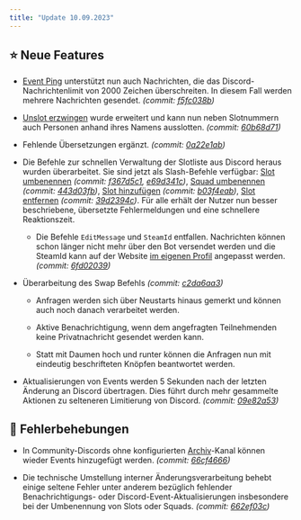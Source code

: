 ```yaml
---
title: "Update 10.09.2023"
---
```



<Releases server="2.6.0" serverNew frontend="1.5.0"/>

## ⭐ Neue Features

* [Event Ping](/integrationen/discord/bot-befehle/event-ping) unterstützt nun auch Nachrichten, die das Discord-Nachrichtenlimit von 2000 Zeichen überschreiten. In diesem Fall werden mehrere Nachrichten gesendet. _(commit: [f5fc038b](https://github.com/Alf-Melmac/slotbotServer/commit/f5fc038be8b29c765b652673b634d49e77007ce9))_

* [Unslot erzwingen](/integrationen/discord/bot-befehle/unslot-erzwingen) wurde erweitert und kann nun neben Slotnummern auch Personen anhand ihres Namens ausslotten. _(commit: [60b68d71](https://github.com/Alf-Melmac/slotbotServer/commit/60b68d7100c85c7c9ba53ea47943d52f3cc7918d))_

* Fehlende Übersetzungen ergänzt. _(commit: [0a22e1ab](https://github.com/Alf-Melmac/slotbotServer/commit/0a22e1ab764f4629f38171f1c7876b7572ba530e))_

* Die Befehle zur schnellen Verwaltung der Slotliste aus Discord heraus wurden überarbeitet. Sie sind jetzt als Slash-Befehle verfügbar: [Slot umbenennen](/integrationen/discord/bot-befehle/slot-umbenennen) _(commit: [f367d5c1](https://github.com/Alf-Melmac/slotbotServer/commit/f367d5c1eb03edf903674c0d7ae6892684029979), [e69d341c](https://github.com/Alf-Melmac/slotbotServer/commit/e69d341c98a5596589341931b5f897a5f04efb01))_, [Squad umbenennen](/integrationen/discord/bot-befehle/squad-umbenennen) _(commit: [443d03fb](https://github.com/Alf-Melmac/slotbotServer/commit/443d03fb4da31648da66667b3529f2f3c325d9a3))_, [Slot hinzufügen](/integrationen/discord/bot-befehle/slot-hinzufügen) _(commit: [b03f4eab](https://github.com/Alf-Melmac/slotbotServer/commit/b03f4eab89db410ad2ecf4cd449234d16d15e770))_, [Slot entfernen](/integrationen/discord/bot-befehle/slot-entfernen) _(commit: [39d2394c](https://github.com/Alf-Melmac/slotbotServer/commit/39d2394c82180c54428bcd5d33e299f868fbd787))_. Für alle erhält der Nutzer nun besser beschriebene, übersetzte Fehlermeldungen und eine schnellere Reaktionszeit.

  * Die Befehle `EditMessage` und `SteamId` entfallen. Nachrichten können schon länger nicht mehr über den Bot versendet werden und die SteamId kann auf der Website [im eigenen Profil](https://slotbot.de/profile/me) angepasst werden. _(commit: [6fd02039](https://github.com/Alf-Melmac/slotbotServer/commit/6fd02039abecc901d43d321e1dd88080fc558e52))_

* Überarbeitung des Swap Befehls _(commit: [c2da6aa3](https://github.com/Alf-Melmac/slotbotServer/commit/c2da6aa316ba2dc293314d7cf41a01a78b9375ae))_

  * Anfragen werden sich über Neustarts hinaus gemerkt und können auch noch danach verarbeitet werden.

  * Aktive Benachrichtigung, wenn dem angefragten Teilnehmenden keine Privatnachricht gesendet werden kann.

  * Statt mit Daumen hoch und runter können die Anfragen nun mit eindeutig beschrifteten Knöpfen beantwortet werden.

* Aktualisierungen von Events werden 5 Sekunden nach der letzten Änderung an Discord übertragen. Dies führt durch mehr gesammelte Aktionen zu selteneren Limitierung von Discord. _(commit: [09e82a53](https://github.com/Alf-Melmac/slotbotServer/commit/09e82a532bd1126227bdd929aa7eb2f1ff23713c))_

## 🐞 Fehlerbehebungen

* In Community-Discords ohne konfigurierten [Archiv](/integrationen/discord/archiv)-Kanal können wieder Events hinzugefügt werden. _(commit: [66cf4666](https://github.com/Alf-Melmac/slotbotServer/commit/66cf4666f15f0ff5c1b61a6c95b91285cd6e1aab))_

* Die technische Umstellung interner Änderungsverarbeitung behebt einige seltene Fehler unter anderem bezüglich fehlender Benachrichtigungs- oder Discord-Event-Aktualisierungen insbesondere bei der Umbenennung von Slots oder Squads. _(commit: [662ef03c](https://github.com/Alf-Melmac/slotbotServer/commit/662ef03c562bae695c57d73a7cf2f2fb9e161ae1))_
